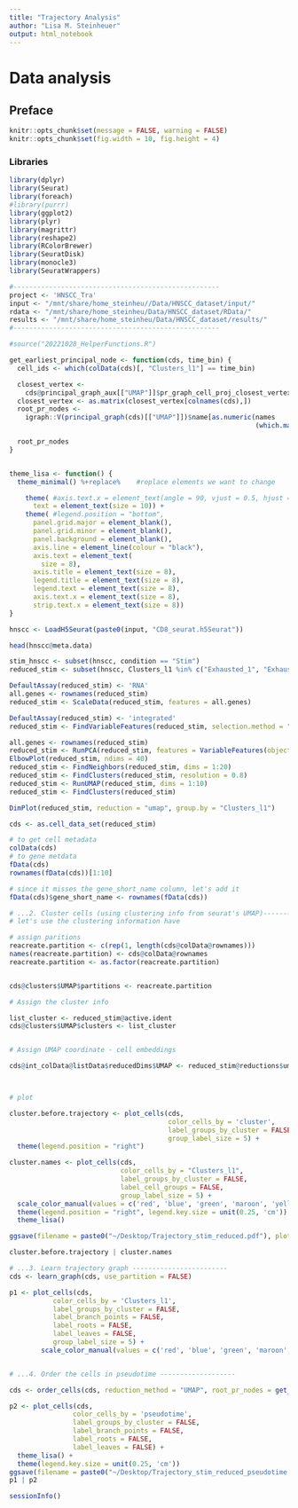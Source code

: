```yaml
---
title: "Trajectory Analysis"
author: "Lisa M. Steinheuer"
output: html_notebook
---
```


# Data analysis

## Preface

```r
knitr::opts_chunk$set(message = FALSE, warning = FALSE)
knitr::opts_chunk$set(fig.width = 10, fig.height = 4)
```

### Libraries

```r
library(dplyr)
library(Seurat)
library(foreach)
#library(purrr)
library(ggplot2)
library(plyr)
library(magrittr)
library(reshape2)
library(RColorBrewer)
library(SeuratDisk)
library(monocle3)
library(SeuratWrappers)

#----------------------------------------------------
project <- 'HNSCC_Tra'
input <- "/mnt/share/home_steinheu//Data/HNSCC_dataset/input/"
rdata <- "/mnt/share/home_steinheu/Data/HNSCC_dataset/RData/"
results <- "/mnt/share/home_steinheu/Data/HNSCC_dataset/results/"
#----------------------------------------------------

#source("20221028_HelperFunctions.R")

get_earliest_principal_node <- function(cds, time_bin) {
  cell_ids <- which(colData(cds)[, "Clusters_l1"] == time_bin)

  closest_vertex <-
    cds@principal_graph_aux[["UMAP"]]$pr_graph_cell_proj_closest_vertex
  closest_vertex <- as.matrix(closest_vertex[colnames(cds),])
  root_pr_nodes <-
    igraph::V(principal_graph(cds)[["UMAP"]])$name[as.numeric(names
                                                              (which.max(table(closest_vertex[cell_ids,]))))]

  root_pr_nodes
}


theme_lisa <- function() {
  theme_minimal() %+replace%    #replace elements we want to change

    theme( #axis.text.x = element_text(angle = 90, vjust = 0.5, hjust = 1),
      text = element_text(size = 10)) +
    theme( #legend.position = "bottom",
      panel.grid.major = element_blank(),
      panel.grid.minor = element_blank(),
      panel.background = element_blank(),
      axis.line = element_line(colour = "black"),
      axis.text = element_text(
        size = 8),
      axis.title = element_text(size = 8),
      legend.title = element_text(size = 8),
      legend.text = element_text(size = 8),
      axis.text.x = element_text(size = 8),
      strip.text.x = element_text(size = 8))
}
```

```r
hnscc <- LoadH5Seurat(paste0(input, "CD8_seurat.h5Seurat"))
```

```r
head(hnscc@meta.data)
```

```r
stim_hnscc <- subset(hnscc, condition == "Stim")
reduced_stim <- subset(hnscc, Clusters_l1 %in% c("Exhausted_1", "Exhausted_2", "Proliferative", "Stimulated_exhausted", "TRM"), invert = TRUE)
```

```r
DefaultAssay(reduced_stim) <- 'RNA'
all.genes <- rownames(reduced_stim)
reduced_stim <- ScaleData(reduced_stim, features = all.genes)

DefaultAssay(reduced_stim) <- 'integrated'
reduced_stim <- FindVariableFeatures(reduced_stim, selection.method = "vst", nfeatures = 2000)

all.genes <- rownames(reduced_stim)
reduced_stim <- RunPCA(reduced_stim, features = VariableFeatures(object = reduced_stim))
ElbowPlot(reduced_stim, ndims = 40)
reduced_stim <- FindNeighbors(reduced_stim, dims = 1:20)
reduced_stim <- FindClusters(reduced_stim, resolution = 0.8)
reduced_stim <- RunUMAP(reduced_stim, dims = 1:10)
reduced_stim <- FindClusters(reduced_stim)
```
```r
DimPlot(reduced_stim, reduction = "umap", group.by = "Clusters_l1")
```

```r
cds <- as.cell_data_set(reduced_stim)

# to get cell metadata
colData(cds)
# to gene metdata
fData(cds)
rownames(fData(cds))[1:10]

# since it misses the gene_short_name column, let's add it
fData(cds)$gene_short_name <- rownames(fData(cds))

# ...2. Cluster cells (using clustering info from seurat's UMAP)---------------------------
# let's use the clustering information have

# assign paritions
reacreate.partition <- c(rep(1, length(cds@colData@rownames)))
names(reacreate.partition) <- cds@colData@rownames
reacreate.partition <- as.factor(reacreate.partition)


cds@clusters$UMAP$partitions <- reacreate.partition

# Assign the cluster info

list_cluster <- reduced_stim@active.ident
cds@clusters$UMAP$clusters <- list_cluster


# Assign UMAP coordinate - cell embeddings

cds@int_colData@listData$reducedDims$UMAP <- reduced_stim@reductions$umap@cell.embeddings



# plot

cluster.before.trajectory <- plot_cells(cds,
                                        color_cells_by = 'cluster',
                                        label_groups_by_cluster = FALSE,
                                        group_label_size = 5) +
  theme(legend.position = "right")

cluster.names <- plot_cells(cds,
                            color_cells_by = "Clusters_l1",
                            label_groups_by_cluster = FALSE,
                            label_cell_groups = FALSE,
                            group_label_size = 5) +
  scale_color_manual(values = c('red', 'blue', 'green', 'maroon', 'yellow', 'cyan')) +
  theme(legend.position = "right", legend.key.size = unit(0.25, 'cm')) +
  theme_lisa()

ggsave(filename = paste0("~/Desktop/Trajectory_stim_reduced.pdf"), plot = cluster.names, width = 3.5, height = 2)

cluster.before.trajectory | cluster.names

```
```r
# ...3. Learn trajectory graph ------------------------
cds <- learn_graph(cds, use_partition = FALSE)

p1 <- plot_cells(cds,
           color_cells_by = 'Clusters_l1',
           label_groups_by_cluster = FALSE,
           label_branch_points = FALSE,
           label_roots = FALSE,
           label_leaves = FALSE,
           group_label_size = 5) +
        scale_color_manual(values = c('red', 'blue', 'green', 'maroon', 'yellow', 'cyan'))


# ...4. Order the cells in pseudotime -------------------

cds <- order_cells(cds, reduction_method = "UMAP", root_pr_nodes = get_earliest_principal_node(cds, time_bin = "Naive_like_3"))

p2 <- plot_cells(cds,
                color_cells_by = 'pseudotime',
                label_groups_by_cluster = FALSE,
                label_branch_points = FALSE,
                label_roots = FALSE,
                label_leaves = FALSE) +
  theme_lisa() +
  theme(legend.key.size = unit(0.25, 'cm'))
ggsave(filename = paste0("~/Desktop/Trajectory_stim_reduced_pseudotime.pdf"), plot = p2, width = 3, height = 2)
p1 | p2
```
```r
sessionInfo()
```
